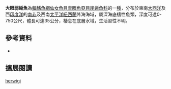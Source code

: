 {{Speciesbox
| image = 
| image_caption = 
| status = LC
| status_system = IUCN3.1
| genus = Scopelosaurus
| species = herwigi
| authority = Bertelsen, Krefft & Marshall, 1976
| synonyms = 
|}}

'''大眼弱蜥魚'''為[[輻鰭魚綱|輻鰭魚綱]][[仙女魚目|仙女魚目]][[青眼魚亞目|青眼魚亞目]][[崖蜥魚科|崖蜥魚科]]的一[[種|種]]，分布於東南[[大西洋|大西洋]]及西[[印度洋|印度洋]]的[[南非|南非]]及西南[[太平洋|太平洋]][[紐西蘭|紐西蘭]]外海海域，屬深海底棲性魚類，深度可達0-750公尺，體長可達35公分，棲息在底層水域，生活習性不明。
==參考資料==
*{{FishBase_species|genus=Scopelosaurus|species=herwigi|year=2016|month=6}}

== 擴展閱讀 == 
{{refbegin}}
{{wikispecies-inline|Scopelosaurus herwigi|大眼弱蜥魚}}
{{refend}}
{{Taxonbar|from=Q3361673}}

[[Category:弱蜥魚屬|herwigi]]


{{魚類小作品}}
